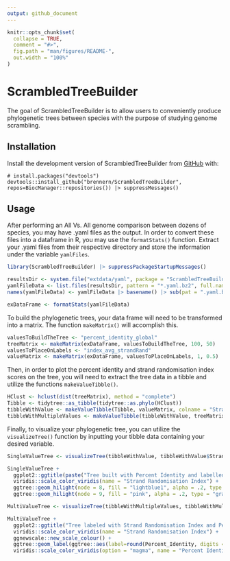 ```yaml
---
output: github_document
---
```


<!-- README.md is generated from README.Rmd. Please edit that file -->

```r
knitr::opts_chunk$set(
  collapse = TRUE,
  comment = "#>",
  fig.path = "man/figures/README-",
  out.width = "100%"
)
```

# ScrambledTreeBuilder

<!-- badges: start -->
<!-- badges: end -->

The goal of ScrambledTreeBuilder is to allow users to conveniently produce phylogenetic trees between species with the purpose of studying genome scrambling.

## Installation

Install the development version of ScrambledTreeBuilder from [GitHub](https://github.com/brennern/ScrambledTreeBuilder/) with:
      
```
# install.packages("devtools")
devtools::install_github("brennern/ScrambledTreeBuilder", repos=BiocManager::repositories()) |> suppressMessages()
```

## Usage
After performing an All Vs. All genome comparison between dozens of species, you may have .yaml files as the output. In order to convert these files into a dataframe in R, you may use the `formatStats()` function. Extract your .yaml files from their respective directory and store the information under the variable `yamlFiles`.

```r
library(ScrambledTreeBuilder) |> suppressPackageStartupMessages()

resultsDir <- system.file("extdata/yaml", package = "ScrambledTreeBuilder")
yamlFileData <- list.files(resultsDir, pattern = "*.yaml.bz2", full.names = TRUE)
names(yamlFileData) <- yamlFileData |> basename() |> sub(pat = ".yaml.bz2", rep="")

exDataFrame <- formatStats(yamlFileData)
```

To build the phylogenetic trees, your data frame will need to be transformed into a matrix. The function `makeMatrix()` will accomplish this.

```r
valuesToBuildTheTree <- "percent_identity_global"
treeMatrix <- makeMatrix(exDataFrame, valuesToBuildTheTree, 100, 50)
valuesToPlaceOnLabels <- "index_avg_strandRand"
valueMatrix <- makeMatrix(exDataFrame, valuesToPlaceOnLabels, 1, 0.5)
```

Then, in order to plot the percent identity and strand randomisation index scores on the tree, you will need to extract the tree data in a tibble and utilize the functions `makeValueTibble()`.

```r
HClust <- hclust(dist(treeMatrix), method = "complete")
Tibble <- tidytree::as_tibble(tidytree::as.phylo(HClust))
tibbleWithValue <- makeValueTibble(Tibble, valueMatrix, colname = "Strand_Randomisation_Index")
tibbleWithMultipleValues <- makeValueTibble(tibbleWithValue, treeMatrix, colname = "Percent_Identity")
```

Finally, to visualize your phylogenetic tree, you can utilize the `visualizeTree()` function by inputting your tibble data containing your desired variable.

```r
SingleValueTree <- visualizeTree(tibbleWithValue, tibbleWithValue$Strand_Randomisation_Index)

SingleValueTree +
  ggplot2::ggtitle(paste("Tree built with Percent Identity and labelled with Strand Randomisation Index scores")) + 
  viridis::scale_color_viridis(name = "Strand Randomisation Index") +
  ggtree::geom_hilight(node = 8, fill = "lightblue1", alpha = .2, type = "gradient", gradient.direction = 'tr') +
  ggtree::geom_hilight(node = 9, fill = "pink", alpha = .2, type = "gradient", gradient.direction = 'tr')
```

```r
MultiValueTree <- visualizeTree(tibbleWithMultipleValues, tibbleWithMultipleValues$Strand_Randomisation_Index, ynudge = 0.2)

MultiValueTree +
  ggplot2::ggtitle("Tree labeled with Strand Randomisation Index and Percent Identity (built with Percent Identity)") +
  viridis::scale_color_viridis(name = "Strand Randomisation Index") +
  ggnewscale::new_scale_colour() +
  ggtree::geom_label(ggtree::aes(label=round(Percent_Identity, digits = 3), color = Percent_Identity), label.size = 0.25, size = 3, na.rm = TRUE, label.padding = ggtree::unit(0.15, "lines"), nudge_y = -0.2) +
  viridis::scale_color_viridis(option = "magma", name = "Percent Identity")
```
